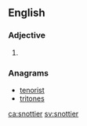 ==English==

===Adjective===
{{head|en}}

# {{en-comparative of|snotty}}

===Anagrams===
* [[tenorist#English|tenorist]]
* [[tritones#English|tritones]]

[[ca:snottier]]
[[sv:snottier]]
